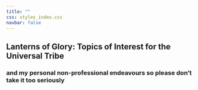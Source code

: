 ```yaml
---
title: ""
css: styles_index.css
navbar: false
---
```


::: {.grid}

::: {.g-col-12}

## Lanterns of Glory: Topics of Interest for the Universal Tribe

### and my personal non-professional endeavours so please don't take it too seriously

:::

::: {.g-col-12 .grid-cell #zine-cell}

[](zines.qmd){.full-cell-link}

:::

::: {.g-col-6 .grid-cell #bookr-cell}

[](bookreviews.qmd){.full-cell-link}

:::

::: {.g-col-6 .grid-cell #parkrun-cell}

[](parkrun.qmd){.full-cell-link}

:::

::: {.g-col-6 .grid-cell #stories-cell}

[](stories.qmd){.full-cell-link}

:::

::: {.g-col-6 .grid-cell #letterbox-cell}

[](letterbox.qmd){.full-cell-link}

:::

::: {.g-col-12 .grid-cell #oldblog-cell}

[](https://ihavetodothisifnot.wordpress.com/){.full-cell-link}


:::

:::
